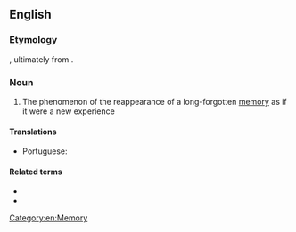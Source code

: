 ==English==

===Etymology===
{{prefix|en|crypto|amnesia}}, ultimately from {{etyl|fr|en}} {{m|fr|cryptomnésie}}.

===Noun===
{{wikipedia}}
{{en-noun|-}}

# {{lb|en|psychology}} The phenomenon of the reappearance of a long-forgotten [[memory]] as if it were a new experience

====Translations====
{{trans-top|reappearance of long-forgotten memory}}
* Portuguese: {{t|pt|criptomnésia|f}}
{{trans-mid}}
{{trans-bottom}}

====Related terms====
* {{l|en|cryptomnesic}}
* {{l|en|cryptomnesically}}

[[Category:en:Memory]]